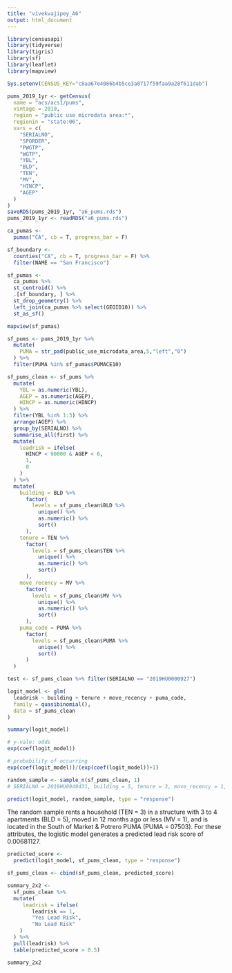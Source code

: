 ```yaml
---
title: "vivekvajipey_A6"
output: html_document
---
```


```r
library(censusapi)
library(tidyverse)
library(tigris)
library(sf)
library(leaflet)
library(mapview)

Sys.setenv(CENSUS_KEY="c8aa67e4086b4b5ce3a8717f59faa9a28f611dab")

pums_2019_1yr <- getCensus(
  name = "acs/acs1/pums",
  vintage = 2019,
  region = "public use microdata area:*",
  regionin = "state:06",
  vars = c(
    "SERIALNO",
    "SPORDER",
    "PWGTP",
    "WGTP",
    "YBL",
    "BLD",
    "TEN",
    "MV",
    "HINCP",
    "AGEP"
  )
)
saveRDS(pums_2019_1yr, "a6_pums.rds")
pums_2019_1yr <- readRDS("a6_pums.rds")

ca_pumas <-
  pumas("CA", cb = T, progress_bar = F)

sf_boundary <-
  counties("CA", cb = T, progress_bar = F) %>%
  filter(NAME == "San Francisco")

sf_pumas <-
  ca_pumas %>% 
  st_centroid() %>% 
  .[sf_boundary, ] %>% 
  st_drop_geometry() %>% 
  left_join(ca_pumas %>% select(GEOID10)) %>% 
  st_as_sf()
```

```r
mapview(sf_pumas)
```


```r
sf_pums <- pums_2019_1yr %>% 
  mutate(
    PUMA = str_pad(public_use_microdata_area,5,"left","0")
  ) %>% 
  filter(PUMA %in% sf_pumas$PUMACE10)

sf_pums_clean <- sf_pums %>%
  mutate(
    YBL = as.numeric(YBL),
    AGEP = as.numeric(AGEP),
    HINCP = as.numeric(HINCP)
  ) %>% 
  filter(YBL %in% 1:3) %>% 
  arrange(AGEP) %>% 
  group_by(SERIALNO) %>% 
  summarise_all(first) %>% 
  mutate(
    leadrisk = ifelse(
      HINCP < 90000 & AGEP < 6,
      1,
      0
    )
  ) %>% 
  mutate(
    building = BLD %>% 
      factor(
        levels = sf_pums_clean$BLD %>% 
          unique() %>%
          as.numeric() %>% 
          sort()
      ),
    tenure = TEN %>% 
      factor(
        levels = sf_pums_clean$TEN %>% 
          unique() %>% 
          as.numeric() %>% 
          sort()
      ),
    move_recency = MV %>% 
      factor(
        levels = sf_pums_clean$MV %>% 
          unique() %>% 
          as.numeric() %>% 
          sort()
      ),
    puma_code = PUMA %>% 
      factor(
        levels = sf_pums_clean$PUMA %>% 
          unique() %>% 
          sort()
      )
  )
```

```r
test <- sf_pums_clean %>% filter(SERIALNO == "2019HU0000927")
```

```r
logit_model <- glm(
  leadrisk ~ building + tenure + move_recency + puma_code,
  family = quasibinomial(),
  data = sf_pums_clean
)

summary(logit_model)
```

```r
# y-vale: odds
exp(coef(logit_model))

# probability of occurring
exp(coef(logit_model))/(exp(coef(logit_model))+1)
```

```r
random_sample <- sample_n(sf_pums_clean, 1)
# SERIALNO = 2019HU0949431, building = 5, tenure = 3, move_recency = 1, puma_code = 07503
```

```r
predict(logit_model, random_sample, type = "response")
```
The random sample rents a household (TEN = 3) in a structure with 3 to 4 apartments (BLD = 5), moved in 12 months ago or less (MV = 1), and is located in the South of Market & Potrero PUMA (PUMA = 07503). For these attributes, the logistic model generates a predicted lead risk score of 0.00681127.


```r
predicted_score <- 
  predict(logit_model, sf_pums_clean, type = "response")
```

```r
sf_pums_clean <- cbind(sf_pums_clean, predicted_score)
```


```r
summary_2x2 <-
  sf_pums_clean %>% 
  mutate(
     leadrisk = ifelse(
        leadrisk == 1, 
        "Yes Lead Risk", 
        "No Lead Risk"
    )
  ) %>% 
  pull(leadrisk) %>% 
  table(predicted_score > 0.5)
```

```r
summary_2x2
```

